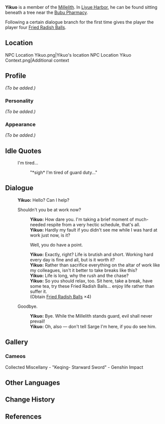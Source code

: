 {{Meta
<!-- REMOVE THIS TEMPLATE AFTER ADDING MISSING INFO -->
|missing_NPC_profile  = yes
}}
{{Character Infobox
|image            = NPC Yikuo.png
|type             = NPC
|region           = Liyue
|title            = Millelith
|affiliation      = Millelith
|dialoguereward   = {{Card|Fried Radish Balls|4}}
}}
'''Yikuo''' is a member of the [[Millelith]]. In [[Liyue Harbor]], he can be found sitting beneath a tree near the [[Bubu Pharmacy]].

Following a certain dialogue branch for the first time gives the player the player four [[Fried Radish Balls]].

==Location==
<gallery>
NPC Location Yikuo.png|Yikuo's location
NPC Location Yikuo Context.png|Additional context
</gallery>

==Profile==
<!-- detailed story/lore information goes here -->
''(To be added.)''

===Personality===
''(To be added.)''

===Appearance===
''(To be added.)''

==Idle Quotes==
{{Dialogue start}}
: {{DIcon|Idle}} I'm tired...
:: {{A|VO Yikuo 01.ogg}} "*sigh* I'm tired of guard duty..."
{{Dialogue end}}

==Dialogue==
{{Dialogue start}}
:'''Yikuo:''' Hello? Can I help?
:{{DIcon}} Shouldn't you be at work now?
::'''Yikuo:''' How dare you. I'm taking a brief moment of much-needed respite from a very hectic schedule, that's all.
::'''Yikuo:''' Hardly my fault if you didn't see me while I was hard at work just now, is it?
::{{DIcon|Reward}} Well, you do have a point.
::'''Yikuo:''' Exactly, right? Life is brutish and short. Working hard every day is fine and all, but is it worth it?
::'''Yikuo:''' Rather than sacrifice everything on the altar of work like my colleagues, isn't it better to take breaks like this?
::'''Yikuo:''' Life is long, why the rush and the chase?
::'''Yikuo:''' So you should relax, too. Sit here, take a break, have some tea, try these Fried Radish Balls... enjoy life rather than suffer it.
::(Obtain [[Fried Radish Balls]] ×4)
:{{DIcon}} Goodbye.
::'''Yikuo:''' Bye. While the Millelith stands guard, evil shall never prevail!
::'''Yikuo:''' Oh, also &mdash; don't tell Sarge I'm here, if you do see him.
{{Dialogue end}}
<!--
==Trivia==
-->
==Gallery==
===Cameos===
<gallery>
Collected Miscellany - "Keqing- Starward Sword" - Genshin Impact
</gallery>

==Other Languages==
{{Other Languages
|default_hidden = 1
|en      = Yikuo
|zhs     = 一阔
|zhs_rm  = Yīkuò
|zht     = 一闊
|zht_rm  = Yīkuò
|ja      = 一闊
|ja_rm   = Ikkatsu{{Assumed}}
|ko      = 일활
|ko_rm   = Ilhwal
|es      = Yikuo
|fr      = Yikuo
|ru      = И Ко
|th      = Yikuo
|vi      = Yikuo
|de      = Yikuo
|id      = Yikuo
|pt      = Yikuo
|tr      = Yikuo
|it      = Yikuo
}}

==Change History==
{{Change History|1.0}}

==References==
{{Reflist}}